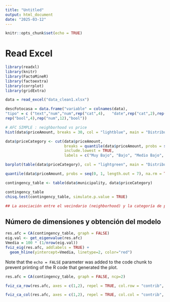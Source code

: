 ```yaml
---
title: "Untitled"
output: html_document
date: "2025-03-12"
---
```


```r
knitr::opts_chunk$set(echo = TRUE)
```

# Read Excel

```r
library(readxl)
library(knitr)
library(FactoMineR)
library(factoextra)
library(corrplot)
library(gridExtra)

data = read_excel("data_clean1.xlsx")

descFotocasa = data.frame("variable" = colnames(data),
"tipo" = c ("text","num","num",rep("cat",4),   "date",rep("cat",2),rep("num",7),
rep("bool",4),rep("num",12),"bool"))

```

```r
# AFC SIMPLE : neighborhood vs price
hist(data$priceAmount, breaks = 30, col = "lightblue", main = "Distribución de priceAmount", xlab = "priceAmount")

data$priceCategory <- cut(data$priceAmount,
                          breaks = quantile(data$priceAmount, probs = seq(0, 1, length.out = 7), na.rm = TRUE),
                          include.lowest = TRUE,
                          labels = c("Muy Bajo", "Bajo", "Medio Bajo", "Medio Alto", "Alto", "Muy Alto"))

barplot(table(data$priceCategory), col = "lightgreen", main = "Distribución de priceAmount por Categorías")

quantile(data$priceAmount, probs = seq(0, 1, length.out = 7), na.rm = TRUE)

contingency_table <- table(data$municipality, data$priceCategory)

contingency_table
chisq.test(contingency_table, simulate.p.value = TRUE)

## La asociación entre el vecindario (neighborhood) y la categoría de precio (priceCategory) es estadísticamente significativa con un p-valor de 0.0005. Esto sugiere que el precio está relacionado con el vecindario.

```


## Número de dimensiones y obtención del modelo


```r

res.afc = CA(contingency_table, graph = FALSE)
eig.val <- get_eigenvalue(res.afc)
Vmedia = 100 * (1/nrow(eig.val))
fviz_eig(res.afc, addlabels = TRUE) +
  geom_hline(yintercept=Vmedia, linetype=2, color="red")

```

Note that the `echo = FALSE` parameter was added to the code chunk to prevent printing of the R code that generated the plot.


```r
res.afc = CA(contingency_table, graph = FALSE, ncp=2)

fviz_ca_row(res.afc, axes = c(1,2), repel = TRUE, col.row = "contrib", gradient.cols = c("#00AFBB", "#E7B800", "#FC4E07"))
```
```r
fviz_ca_col(res.afc, axes = c(1,2), repel = TRUE, col.col = "contrib", gradient.cols = c("#00AFBB", "#E7B800", "#FC4E07"))
```


